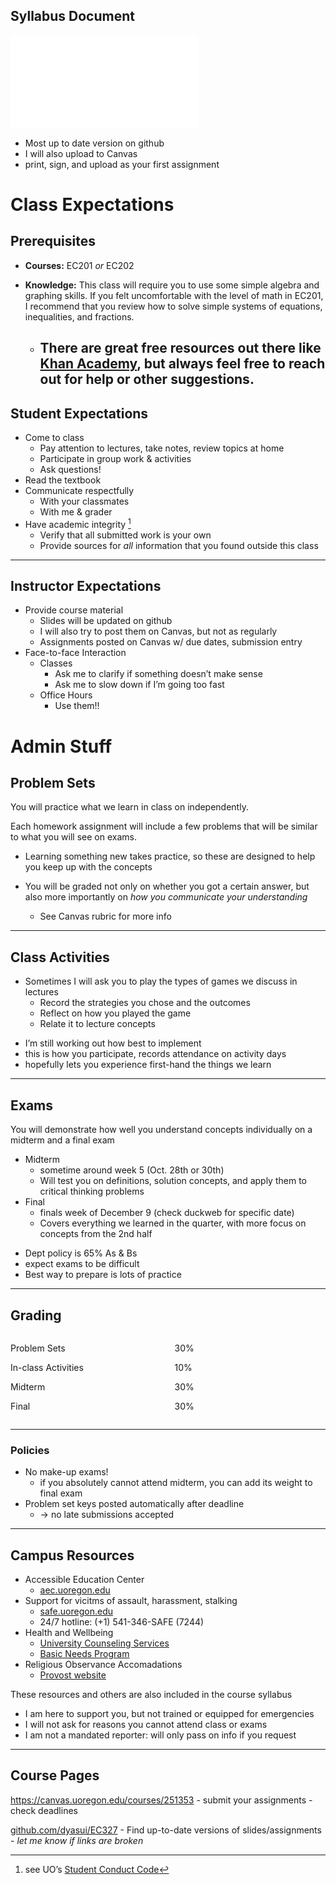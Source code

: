 ## Syllabus Document

![](Syllabus/main.pdf)

:::{incremental}
  - Most up to date version on github
  - I will also upload to Canvas
  - print, sign, and upload as your first assignment
:::

# Class Expectations

## Prerequisites
 * **Courses:** EC201 *or* EC202

 * **Knowledge:** This class will require you to use some simple algebra and graphing skills. If you felt uncomfortable with the level of math in EC201, I recommend that you review how to solve simple systems of equations, inequalities, and fractions.
   - There are great free resources out there like [Khan Academy](https://www.khanacademy.org/math/algebra), but always feel free to reach out for help or other suggestions.
---

## Student Expectations
::: {.incremental}
  * [Come to class]{.hii}
    - Pay attention to lectures, take notes, review topics at home
    - Participate in group work & activities
    - [Ask questions!]{.hi}
  * [Read the textbook]{.hii}
  * [Communicate respectfully]{.hii}
    - With your classmates
    - With me & grader
  * [Have academic integrity]{.hii} ^[see UO's [Student Conduct Code](https://teaching.uoregon.edu/resources/academic-integrity-uo)]
    - Verify that all submitted work is your own
    - Provide sources for *all* information that you found outside this class
:::

---

## Instructor Expectations
  * [Provide course material]{.h}
    - Slides will be updated on github
    - I will also try to post them on Canvas, but not as regularly
    - Assignments posted on Canvas w/ due dates, submission entry
  * [Face-to-face Interaction]{.h}
    - [Classes]{.hi}
      + Ask me to clarify if something doesn't make sense
      + Ask me to slow down if I'm going too fast
    - [Office Hours]{.hi}
      + Use them!!

# Admin Stuff

## Problem Sets
You will practice what we learn in class on independently.

Each homework assignment will include a few problems that will be similar to what you will see on exams.

::: {.incremental}
  * Learning something new takes practice, so these are designed to help you
  keep up with the concepts

  * You will be graded not only on whether you got a certain answer,
  but also more importantly on *how you communicate your understanding*

    - See Canvas rubric for more info
:::

---

## Class Activities

::: {.incremental}
  * Sometimes I will ask you to play the types of games we discuss in lectures
    - Record the strategies you chose and the outcomes
    - Reflect on how you played the game
    - Relate it to lecture concepts
:::

::: notes
  * I'm still working out how best to implement
  * this is how you participate, records attendance on activity days
  * hopefully lets you experience first-hand the things we learn
:::
---

## Exams

You will demonstrate how well you understand concepts individually on a [midterm]{.hi}
and a [final]{.hi} exam

:::{.incremental}
  * [Midterm]{.hi}
    + sometime around week 5 (Oct. 28th or 30th)
    + Will test you on definitions, solution concepts, and apply them to critical thinking problems

  * [Final]{.hi}
    + finals week of December 9 (check duckweb for specific date)
    + Covers everything we learned in the quarter, with more focus on concepts from the 2nd half
:::

::: notes
  * Dept policy is 65% As & Bs
  * expect exams to be difficult
  * Best way to prepare is lots of practice
:::

---

## Grading

:::: {.columns}

::: {.column width="40%"}
[Problem Sets]{.hi}

[In-class Activities]{.hi}

[Midterm]{.hi}

[Final]{.hi}
:::

::: {.column width="40%"}
30%

10%

30%

30%
:::

::::

---

### Policies

:::{.incremental}
  * [No make-up exams!]{.h}
    - if you absolutely cannot attend midterm, you can add its weight to final exam
  * Problem set keys posted automatically after deadline
    - -> no late submissions accepted
:::

---

## Campus Resources

  * [Accessible Education Center]{.hi}
    - [aec.uoregon.edu](https://aec.uoregon.edu/)

  * [Support for vicitms of assault, harassment, stalking]{.hi}
    - [safe.uoregon.edu](https://safe.uoregon.edu/)
    - 24/7 hotline: (+1) 541-346-SAFE (7244)

  * [Health and Wellbeing]{.hi}
    - [University Counseling Services](https://counseling.uoregon.edu)
    - [Basic Needs Program](https://basicneeds.uoregon.edu/)

  * [Religious Observance Accomadations]{.hi}
    - [Provost website](https://provost.uoregon.edu/religious-observance-accommodations-policy)

::: aside
These resources and others are also included in the course syllabus
:::

::: notes
  * I am here to support you, but not trained or equipped for emergencies
  * I will not ask for reasons you cannot attend class or exams
  * I am not a mandated reporter: will only pass on info if you request
:::

---

## Course Pages

[https://canvas.uoregon.edu/courses/251353](https://canvas.uoregon.edu/courses/233504)
  - submit your assignments
  - check deadlines

[github.com/dyasui/EC327](https://github.com/dyasui/EC327)
  - Find up-to-date versions of slides/assignments
  - *let me know if links are broken*

